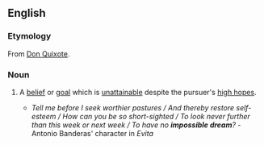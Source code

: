 ==English==

===Etymology===
From [[s:Don Quixote|Don Quixote]].

===Noun===
{{en-noun|-|head=[[impossible]] [[dream]]}}

# {{context|figuratively|lang=en}} A [[belief]] or [[goal]] which is [[unattainable]] despite the pursuer's [[high hopes]].
#*''Tell me before I seek worthier pastures / And thereby restore self-esteem / How can you be so short-sighted / To look never further than this week or next week / To have no '''impossible dream'''?'' -Antonio Banderas' character in ''Evita''